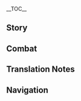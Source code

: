 {{CharacterTabs}}
{{LanguageTabs}}
{{Stub|1={{Meta/VO|tl=1|Chinese}}}}
__TOC__
==Story==
{{VO/Story
|character           = Beidou
|language            = zh
|language_s          = zh
|language_t          = zh-tw
|name_s              = 北斗
|name_t              = 北斗

|vo_01_01_title_s    = 初次见面…
|vo_01_01_title_t    = 初次見面…
|vo_01_01_subtitle   = Hello
|vo_01_01_file       = VO_{language}{character} Hello.ogg
|vo_01_01_tx_s       = 我是北斗，听过我的「南十字」船队吗？如果你也喜欢冒险，那就跟着我吧。我罩你。
|vo_01_01_tx_t       = 我是北斗，知道我的「南十字」船隊嗎？如果{{MC|你|妳}}也喜歡冒險，那就跟著我吧。我罩{{MC|你|妳}}。
|vo_01_01_rm         = Wǒ shì Běidǒu, tīng guò wǒ de "Nán Shízì" chuánduì ma? Rúguǒ nǐ yě xǐhuan màoxiǎn, nà jiù gēnzhe wǒ ba. Wǒ zhào nǐ.
|vo_01_01_tl         = I'm Beidou. Have you heard of my fleet, the Crux? If you also like adventure, then you should join me. I'll cover you.

|vo_02_01_title_s    = 闲聊・切磋
|vo_02_01_title_t    = 閒聊・切磋
|vo_02_01_subtitle   = Chat: Sparring
|vo_02_01_file       = VO_{language}{character} Chat - Sparring.ogg
|vo_02_01_tx_s       = 想切磋的话，我随时奉陪。
|vo_02_01_tx_t       = 想切磋的話，我隨時奉陪。
|vo_02_01_rm         = Xiǎng qiēcuō dehuà, wǒ suíshí fèngpéi.
|vo_02_01_tl         = If you ever want to trade pointers,<ref group="TN •">{{zh|切磋|rm=qiēcuō}} (translated here as "trading pointers") typically refers to friendly sparring where each side is able to improve from the experience.</ref> I'm available anytime.
|vo_02_02_title_s    = 闲聊・畅饮
|vo_02_02_title_t    = 閒聊・暢飲
|vo_02_02_subtitle   = Chat: Drinking
|vo_02_02_file       = VO_{language}{character} Chat - Drinking.ogg
|vo_02_02_tx_s       = 啊&mdash;&mdash;干完活，喝口酒。真畅快。
|vo_02_02_tx_t       = 啊&mdash;&mdash;幹完活，喝口酒。真暢快。
|vo_02_02_rm         = A{{lmdash}} gàn wán huó, hē kǒu jiǔ. Zhēn chàngkuài.
|vo_02_02_tl         = Ah&mdash; a drink of wine after finishing work. How relaxing.
|vo_02_03_title_s    = 闲聊・陆地
|vo_02_03_title_t    = 閒聊・陸地
|vo_02_03_subtitle   = Chat: Land
|vo_02_03_file       = VO_{language}{character} Chat - Land.ogg
|vo_02_03_tx_s       = 难得在陆地上逗留那么久，居然有点不习惯了。
|vo_02_03_tx_t       = 難得在陸地上逗留那麼久，居然有點不習慣了。
|vo_02_03_rm         = Nándé zài lù dìshang dòuliú nàme jiǔ, jūrán yǒudiǎn bù xíguàn le.
|vo_02_03_tl         = It's rare for me to remain on land for so long. I've become unaccustomed to it.

<!-- Weather -->
|vo_03_01_title_s    = 下雨的时候…
|vo_03_01_title_t    = 下雨的時候…
|vo_03_01_subtitle   = When It Rains
|vo_03_01_file       = VO_{language}{character} When It Rains.ogg
|vo_03_01_tx_s       = 被困荒岛的时候，雨水就是宝贵的淡水来源。嗯…虽然现在是用不上啦。
|vo_03_01_tx_t       = 被困荒島的時候，雨水就是寶貴的淡水來源。嗯…雖然現在是用不上啦。
|vo_03_01_rm         = Bèi kùn huāngdǎo de shíhou, yǔshuǐ jiùshì bǎoguì de dànshuǐ láiyuán. Ńg... suīrán xiànzài shì yòng bù shàng la.
|vo_03_01_tl         = When stranded on a deserted island, rainwater is a precious source of freshwater... although, it's unnecessary now.
|vo_03_02_title_s    = 打雷的时候…
|vo_03_02_title_t    = 打雷的時候…
|vo_03_02_subtitle   = When Thunder Strikes
|vo_03_02_file       = VO_{language}{character} When Thunder Strikes.ogg
|vo_03_02_tx_s       = 喂，打雷而已。在海上不用怕，在陆地上，就更不用怕了。
|vo_03_02_tx_t       = 喂，打雷而已。在海上不用怕，在陸地上，就更不用怕了。
|vo_03_02_rm         = Wèi, dǎléi éryǐ. Zài hǎishàng bùyòng pà, zài lù dìshang, jiù gèng bùyòng pà le.
|vo_03_02_tl         = Hey, it's only thunder. There's no need to be afraid of it at sea, much less so on land.
|vo_03_03_title_s    = 起风的时候…
|vo_03_03_title_t    = 起風的時候…
|vo_03_03_subtitle   = When It's Windy
|vo_03_03_file       = VO_{language}{character} When It's Windy.ogg
|vo_03_03_tx_s       = 这天气，很适合出航啊。
|vo_03_03_tx_t       = 這天氣，很適合出航啊。
|vo_03_03_rm         = Zhè tiānqì, hěn shìhé chūháng a.
|vo_03_03_tl         = This water is great for setting sail.
|vo_03_04_title_s    = 刮大风了…
|vo_03_04_title_t    = 刮大風了…
|vo_03_04_subtitle   = When the Wind Is Blowing
|vo_03_04_file       = VO_{language}{character} When the Wind Is Blowing.ogg
|vo_03_04_tx_s       = 注意扬起来的风沙，别揉眼睛。
|vo_03_04_tx_t       = 注意揚起來的風沙，別揉眼睛。
|vo_03_04_rm         = Zhùyì yáng qilai de fēngshā, bié róu yǎnjing.
|vo_03_04_tl         = Be careful of the sand blown by the wind. Don't rub your eyes.

|vo_04_01_title_s    = 早上好…
|vo_04_01_title_t    = 早安…
|vo_04_01_subtitle   = Good Morning
|vo_04_01_file       = VO_{language}{character} Good Morning.ogg
|vo_04_01_tx_s       = 哟，早。我准备出发了，一起来？
|vo_04_01_tx_t       = 喲，早。我準備出發了，一起來？
|vo_04_01_rm         = Yo, zǎo. Wǒ zhǔnbèi chūfā le, yīqǐ lái?
|vo_04_01_tl         = Yo, good morning. I'm ready to set off, want to go together?
|vo_04_02_title_s    = 中午好…
|vo_04_02_title_t    = 午安…
|vo_04_02_subtitle   = Good Afternoon
|vo_04_02_file       = VO_{language}{character} Good Afternoon.ogg
|vo_04_02_tx_s       = 去香菱那吃午饭吧。你别说，这大锅热油炒出来的，还真和海上的烤鱼腌肉不一样。
|vo_04_02_tx_t       = 去香菱那吃午飯吧。{{MC|你|妳}}別說，這大鍋熱油炒出來的，還真和海上的烤魚醃肉不一樣。
|vo_04_02_rm         = Qù Xiānglíng nà chī wǔfàn ba. Nǐ biéshuō, zhè dàguō rè yóu chǎo chūlái de, hái zhēn hé hǎishàng de kǎo yú yānròu bùyīyàng.
|vo_04_02_tl         = Let's go to Xiangling's for lunch. I'm telling you, the dishes stir-fried with hot oil in a large wok are really different from the smoked fish and salted meat we eat at sea.
|vo_04_03_title_s    = 晚上好…
|vo_04_03_title_t    = 晚上好…
|vo_04_03_subtitle   = Good Evening
|vo_04_03_file       = VO_{language}{character} Good Evening.ogg
|vo_04_03_tx_s       = 好，出发喝酒去喽！嗯？哈哈哈，平时没人卖酒给你是吧？那不如&mdash;&mdash;
|vo_04_03_tx_t       = 好，出發喝酒去囉！嗯？哈哈哈，平時沒人賣酒給{{MC|你|妳}}是吧？那不如&mdash;&mdash;
|vo_04_03_rm         = Hǎo, chūfā hējiǔ qù lou! Ńg? Hāhāhā, píngshí méi rén mài jiǔ gěi nǐ shì ba? Nà bùrú{{lmdash}}
|vo_04_03_tl         = Okay, [I'm] off to drink! Hm? Hahaha, usually no one sells you beer? In that case&mdash;
|vo_04_04_title_s    = 晚安…
|vo_04_04_title_t    = 晚安…
|vo_04_04_subtitle   = Good Night
|vo_04_04_file       = VO_{language}{character} Good Night.ogg
|vo_04_04_tx_s       = 这时间过得可真快。去吧，一帆风顺。
|vo_04_04_tx_t       = 這時間過得可真快。去吧，一帆風順。
|vo_04_04_rm         = Zhè shíjiān guòdé kě zhēn kuài. Qù ba, yīfānfēngshùn.
|vo_04_04_tl         = Time really flies. Go, and may you have a smooth trip.

|vo_05_01_title_s    = 关于{name_s}自己…
|vo_05_01_title_t    = 關於{name_t}自己…
|vo_05_01_subtitle   = About {character}
|vo_05_01_file       = VO_{language}{character} About {character}.ogg
|vo_05_01_tx_s       = 航海准备，兄弟们，各就各位，全新的冒险要开始了！
|vo_05_01_tx_t       = 航海準備，兄弟們，各就各位，全新的冒險要開始了！
|vo_05_01_rm         = Hánghǎi zhǔnbèi, xiōngdì men, gèjiùgèwèi, quánxīn de màoxiǎn yào kāishǐ le!
|vo_05_01_tl         = We're ready to sail! Men, get to your places, a new adventure is about to begin!

|vo_06_01_title_s    = 关于我们・称呼
|vo_06_01_title_t    = 關於我們・稱呼
|vo_06_01_subtitle   = About Us: Titles
|vo_06_01_file       = VO_{language}{character} About Us - Titles.ogg
|vo_06_01_tx_s       = 我是老大，你是我兄弟，没问题吧？哈？这些叫法太老土？行。那就按你喜欢的方式叫吧。
|vo_06_01_tx_t       = 我是老大，{{MC|你|妳}}是我兄弟，沒問題吧？哈？這些叫法太老土？行。那就按{{MC|你|妳}}喜歡的方式叫吧。
|vo_06_01_rm         = Wǒ shì lǎodà, nǐ shì wǒ xiōngdì, méi wèntí ba? Ha? Zhèxiē jiàofǎ tài lǎotǔ? Xíng. Nà jiù àn nǐ xǐhuān de fāngshì jiào ba.
|vo_06_01_tl         = 
|vo_06_02_title_s    = 关于我们・识人
|vo_06_02_title_t    = 關於我們・識人
|vo_06_02_subtitle   = About Us: Eye for People
|vo_06_02_friendship = 6
|vo_06_02_file       = VO_{language}{character} About Us - Eye for People.ogg
|vo_06_02_tx_s       = 我认人很准。当你见过大海，那么普通人脸上的小水花，可就太好读懂了。哈哈，所以，我第一眼就认准了你这个家伙。
|vo_06_02_tx_t       = 我認人很準。當{{MC|你|妳}}見過大海，那麼普通人臉上的小水花，可就太好讀懂了。哈哈，所以，我第一眼就認準了{{MC|你|妳}}這個傢伙。
|vo_06_02_rm         = Wǒ rènrén hěn zhǔn. Dāng nǐ jiàn guo dàhǎi, nàme pǔtōngrén liǎn shàng de xiǎo shuǐhuā, kě jiù tài hǎo dúdǒngle. Haha, suǒyǐ, wǒ dì yī yǎn jiù rèn zhǔnle nǐ zhège jiāhuo.
|vo_06_02_tl         = 
|vo_06_03_title_s    = 关于我们・选择
|vo_06_03_title_t    = 關於我們・選擇
|vo_06_03_subtitle   = About Us: Choices
|vo_06_03_friendship = 6
|vo_06_03_file       = VO_{language}{character} About Us - Choices.ogg
|vo_06_03_tx_s       = 你是我选择的船员，是我选择的兄弟。就说这一点，都够我自豪很久。
|vo_06_03_tx_t       = {{MC|你|妳}}是我選擇的船員，是我選擇的兄弟。就說這一點，都夠我自豪很久。
|vo_06_03_rm         = Nǐ shì wǒ xuǎnzé de chuányuán, shì wǒ xuǎnzé de xiōngdì. Jiù shuō zhè yīdiǎn, dōu gòu wǒ zìháo hěnjiǔ.
|vo_06_03_tl         = 

|vo_07_01_title_s    = 关于「神之眼」…
|vo_07_01_title_t    = 關於「神之眼」…
|vo_07_01_subtitle   = About the [[Vision]]
|vo_07_01_friendship = 4
|vo_07_01_file       = VO_{language}{character} About the Vision.ogg
|vo_07_01_tx_s       = 在那些没有「神之眼」的家伙心中，拥有「神之眼」，获得了神的认可的人，应该是旗帜吧。那么，旗帜就该有旗帜的样子。我是这样鞭策自己的。
|vo_07_01_tx_t       = 在那些沒有「神之眼」的傢伙心中，擁有「神之眼」，獲得了神的認可的人，應該是旗幟吧。那麼，旗幟就該有旗幟的樣子。我是這樣鞭策自己的。
|vo_07_01_rm         = Zài nàxiē méiyǒu "Shénzhīyǎn" de jiāhuo xīnzhōng, yǒngyǒu "Shénzhīyǎn", huòdéle shén de rènkě de rén, yīnggāi shì qízhì ba. Nàme, qízhì jiù gāi yǒu qízhì de yàngzi. Wǒ shì zhèyàng biāncè zìjǐ de.
|vo_07_01_tl         = 
|vo_07_02_title_s    = 有什么想要分享…
|vo_07_02_title_t    = 有什麼想要分享…
|vo_07_02_subtitle   = Something to Share
|vo_07_02_file       = VO_{language}{character} Something to Share.ogg
|vo_07_02_tx_s       = 遇到难题了吗？不知道如何向前的话，总之先迈出第一步，后面的道路就会自然而然地展开了。
|vo_07_02_tx_t       = 遇到難題了嗎？不知道如何向前的話，總之先邁出第一步，後面的道路就會自然而然地展開了。
|vo_07_02_rm         = Yù dào nántí le ma? Bù zhīdào rúhé xiàngqián de huà, zǒngzhī xiān màichū dì yī bù, hòumiàn de dàolù jiù huì zìrán'érrán de zhǎnkāile.
|vo_07_02_tl         = 
|vo_07_03_title_s    = 感兴趣的见闻…
|vo_07_03_title_t    = 感興趣的見聞…
|vo_07_03_subtitle   = Interesting Things
|vo_07_03_file       = VO_{language}{character} Interesting Things.ogg
|vo_07_03_tx_s       = 每次远航回来看见石鸢的时候，就说明差不多快到家了。海上的景色看多了难免单调，相比之下，虽说是猛禽，但那副自在翱翔的模样，总觉得亲切可爱。
|vo_07_03_tx_t       = 每次遠航回來看見石鳶的時候，就說明差不多快到家了。海上的景色看多了難免單調，相比之下，雖說是猛禽，但那副自在翱翔的模樣，總覺得親切可愛。
|vo_07_03_rm_s       = Měi cì yuǎnháng huílái kànjiàn shíyuān de shíhòu, jiù shuōmíng chàbùduō kuài dàojiāle. Hǎishàng de jǐngsè kàn duōle nánmiǎn dāndiào, xiāngbǐ zhī xià, suīshuō shì měngqín, dàn nà fù zìzài áoxiáng de múyàng, zǒng juéde qīnqiè kě'ài.
|vo_07_03_rm_t       = Měi cì yuǎnháng huílái kànjiàn shíyuān de shíhòu, jiù shuōmíng chàbùduō kuài dàojiāle. Hǎishàng de jǐngsè kàn duōle nánmiǎn dāndiào, xiāngbǐ zhī xià, suīshuō shì měngqín, dàn nà fù zìzài áoxiáng de móyàng, zǒng juéde qīnqiè kě'ài.
|vo_07_03_tl         = 

|vo_08_01_title_s    = 关于凝光・璃月七星
|vo_08_01_title_t    = 關於凝光・璃月七星
|vo_08_01_subtitle   = About [[Ningguang]]: Liyue Qixing
|vo_08_01_friendship = 4
|vo_08_01_file       = VO_{language}{character} About Ningguang - Liyue Qixing.ogg
|vo_08_01_tx_s       = 凝光啊，从「璃月七星」的角度上来说已经做得很好了吧。只是，我要负责的对象从来就是我的船和兄弟们，不是什么「璃月七星」啊。
|vo_08_01_tx_t       = 凝光啊，從「璃月七星」的角度上來說已經做得很好了吧。只是，我要負責的對象從來就是我的船和兄弟們，不是什麼「璃月七星」啊。
|vo_08_01_rm         = Níngguāng a, cóng "Líyuè Qīxīng" de jiǎodù shàng lái shuō yǐjīng zuò de hěn hǎo le ba. Zhǐshì, wǒ yào fùzé de duìxiàng cónglái jiùshì wǒ de chuán hé xiōngdìmen, bùshì shénme "Líyuè Qīxīng" a.
|vo_08_01_tl         = 
|vo_08_02_title_s    = 关于凝光・态度
|vo_08_02_title_t    = 關於凝光・態度
|vo_08_02_subtitle   = About [[Ningguang]]: Attitudes
|vo_08_02_friendship = 4
|vo_08_02_file       = VO_{language}{character} About Ningguang - Attitudes.ogg
|vo_08_02_tx_s       = 凝光一向不怎么坦率，但她曾经很直接地表露过对我的不满。哈哈，不过啊，喜欢和讨厌都是她自己的事情，我是不可能动摇的。
|vo_08_02_tx_t       = 凝光一向不怎麼坦率，但她曾經很直接地表露過對我的不滿。哈哈，不過啊，喜歡和討厭都是她自己的事情，我是不可能動搖的。
|vo_08_02_rm_s       = Níngguāng yīxiàng bù zěnme tǎnshuài, dàn tā céngjīng hěn zhíjiē de biǎolùguò duì wǒ de bùmǎn. Haha, bùguò a, xǐhuān hé tǎoyàn dōu shì tā zìjǐ de shìqíng, wǒ shì bù kěnéng dòngyáo de
|vo_08_02_rm_t       = Níngguāng yīxiàng bù zěnme tǎnshuài, dàn tā céngjīng hěn zhíjiē de biǎolùguò duì wǒ de bùmǎn. Haha, bùguò a, xǐhuān hàn tǎoyàn dōu shì tā zìjǐ de shìqíng, wǒ shì bù kěnéng dòngyáo de.
|vo_08_02_tl         = 
|vo_08_03_title_s    = 关于香菱・好厨艺
|vo_08_03_title_t    = 關於香菱・好廚藝
|vo_08_03_subtitle   = About [[Xiangling]]: Culinary Skills
|vo_08_03_friendship = 4
|vo_08_03_file       = VO_{language}{character} About Xiangling - Culinary Skills.ogg
|vo_08_03_tx_s       = 香菱的一手好菜，可是我们一众人在远航时的念想。没力气的时候，要是想想干煸绝云椒椒那满嘴留香的滋味，都能精神几分。
|vo_08_03_tx_t       = 香菱的一手好菜，可是我們一眾人在遠航時的念想。沒力氣的時候，要是想想乾煸絕雲椒椒那滿嘴留香的滋味，都能精神幾分。
|vo_08_03_rm         = Xiānglíng de yīshǒu hàocài, kěshì wǒmen yī zhòngrén zài yuǎnháng shí de niànxiǎng. Méi lìqì de shíhòu, yàoshi xiǎngxiǎng gānbiān Juéyún Jiāojiāo nà mǎnzuǐ liúxiāng de zīwèi, dōu néng jīngshén jǐ fēn.
|vo_08_03_tl         = 
|vo_08_04_title_s    = 关于香菱・试吃
|vo_08_04_title_t    = 關於香菱・試吃
|vo_08_04_subtitle   = About [[Xiangling]]: Food Tasting
|vo_08_04_friendship = 4
|vo_08_04_file       = VO_{language}{character} About Xiangling - Food Tasting.ogg
|vo_08_04_tx_s       = 香菱啊，她偶尔也会用一些说不上好滋味的食材，做出一些很是了不得的味道。不过嘛，没有尝试就不会有进步，我倒是挺乐意帮她试吃的。
|vo_08_04_tx_t       = 香菱啊，她偶爾也會用一些說不上好滋味的食材，做出一些很是了不得的味道。不過嘛，沒有嘗試就不會有進步，我倒是挺樂意幫她試吃的。
|vo_08_04_rm         = Xiānglíng a, tā ǒu'ěr yě huì yòng yīxiē shuōbushàng hǎo zīwèi de shícái, zuò chū yīxiē hěn shì liǎobùdé de wèidào. Bùguò ma, méiyǒu chángshì jiù bù huì yǒu jìnbù, wǒ dǎoshì tǐng lèyì bāng tā shì chī de.
|vo_08_04_tl         = 
|vo_08_05_title_s    = 关于钟离…
|vo_08_05_title_t    = 關於鍾離…
|vo_08_05_subtitle   = About [[Zhongli]]
|vo_08_05_friendship = 4
|vo_08_05_file       = VO_{language}{character} About Zhongli.ogg
|vo_08_05_tx_s       = 你说「往生堂」的那位先生吗？兄弟们有时会聊起他的传言，听上去是个很有意思的人啊。嗯，有机会去结交一下吧。
|vo_08_05_tx_t       = {{MC|你|妳}}說「往生堂」的那位先生嗎？兄弟們有時會聊起他的傳言，聽起來是個很有意思的人啊。嗯，有機會去結交一下吧。
|vo_08_05_rm         = Nǐ shuō "Wǎngshēng-táng" de nà wèi xiānshēng ma? Xiōngdìmen yǒushí huì liáo qǐ tā de chuányán, tīng shàngqù shì gè hěn yǒuyìsi de rén a. Ng, yǒu jīhuì qù jiéjiāo yīxià ba.
|vo_08_05_tl         = 
|vo_08_06_title_s    = 关于魈…
|vo_08_06_title_t    = 關於魈…
|vo_08_06_subtitle   = About [[Xiao]]
|vo_08_06_friendship = 4
|vo_08_06_file       = VO_{language}{character} About Xiao.ogg
|vo_08_06_tx_s       = 有一年海灯节前夕，船队在归航时遭遇了风暴，紧赶慢赶才在入夜时分回到了璃月港。那时候海灯早就散了。我却在孤云阁的方向，看到了空中悬着一个少年模样的仙人。想必就如传闻一样，在人们看不见的地方，也有人在守护这个璃月港吧。
|vo_08_06_tx_t       = 有一年海燈節前夕，船隊在歸航時遭遇了風暴，緊趕慢趕才在入夜時分回到了璃月港。那時候海燈早就散了。我卻在孤雲閣的方向，看到了空中懸著一個少年模樣的仙人。想必就如傳聞一樣，在人們看不見的地方，也有人在守護這個璃月港吧。
|vo_08_06_rm_s       = Yǒu yī nián Hǎidēngjié qiánxī, chuánduì zài guī háng shí zāoyùle fēngbào, jǐngǎn màngǎn cái zài rùyè shífēn huí dàole Líyuè-gǎng. Nà shíhòu hǎidēng zǎo jiù sànle. Wǒ què zài Gūyún-gé de fāngxiàng, kàn dào le kōngzhōng xuánzhe yīgè shàonián múyàng de xiānrén. Xiǎngbì jiù rú chuánwén yīyàng, zài rénmen kàn bùjiàn de dìfāng, yě yǒu rén zài shǒuhù zhège Líyuè-gǎng ba.
|vo_08_06_rm_t       = Yǒu yī nián Hǎidēngjié qiánxī, chuánduì zài guī háng shí zāoyùle fēngbào, jǐngǎn màngǎn cái zài rùyè shífēn huí dàole Líyuè-gǎng. Nà shíhòu hǎidēng zǎo jiù sànle. Wǒ què zài Gūyún-gé de fāngxiàng, kàn dào le kōngzhōng xuánzhe yīgè shàonián móyàng de xiānrén. Xiǎngbì jiù rú chuánwén yīyàng, zài rénmen kàn bùjiàn de dìfāng, yě yǒu rén zài shǒuhù zhège Líyuè-gǎng ba.
|vo_08_06_tl         = 
|vo_08_07_title_s    = 关于甘雨…
|vo_08_07_title_t    = 關於甘雨…
|vo_08_07_subtitle   = About [[Ganyu]]
|vo_08_07_friendship = 4
|vo_08_07_file       = VO_{language}{character} About Ganyu.ogg
|vo_08_07_tx_s       = 我和甘雨那丫头私交不错！但你也知道，她是「璃月七星」的秘书，「七星」不待见我那可不是一天两天了。哈，我倒是无所谓，要连累了那丫头可不行。嗯，对外还是保密得好。
|vo_08_07_tx_t       = 我和甘雨那丫頭私交不錯！但{{MC|你|妳}}也知道，她是「璃月七星」的秘書，「七星」不待見我那可不是一天兩天了。哈，我倒是無所謂，要連累了那丫頭可不行。嗯，對外還是保密得好。
|vo_08_07_rm         = Wǒ hé Gānyǔ nà yātou sījiāo bùcuò! Dàn nǐ yě zhīdào, tā shì "Líyuè Qīxīng" de mìshū, "Qīxīng" bù dàijiàn wǒ nà kě bùshì yītiān liǎngtiān le. Ha, wǒ dǎoshì wúsuǒwèi, yào liánlèile nà yātou kě bùxíng. Ng, duì wài háishì bǎomì de hǎo.
|vo_08_07_tl         = 
|vo_08_08_title_s    = 关于辛焱…
|vo_08_08_title_t    = 關於辛焱…
|vo_08_08_subtitle   = About [[Xinyan]]
|vo_08_08_friendship = 4
|vo_08_08_file       = VO_{language}{character} About Xinyan.ogg
|vo_08_08_tx_s       = 哈，很有意思的丫头！船上的兄弟们也有喜欢听她「摇滚」的。嗯…我本人？怎么说呢，虽然在某些方面跟辛焱有共同话题，但我的音乐品味却是另一方面的…
|vo_08_08_tx_t       = 哈，很有意思的丫頭！船上的兄弟們也有喜歡聽她「搖滾」的。嗯…我本人？怎麼說呢，雖然在某些方面跟辛焱有共同話題，但我的音樂品味卻是另一方面的…
|vo_08_08_rm         = Ha, hěn yǒuyìsi de yātou! Chuánshàng de xiōngdìmen yěyǒu xǐhuān tīng tā "yáogǔn" de. Ng... wǒ běnrén? Zěnme shuō ne, suīrán zài mǒu xiē fāngmiàn gēn Xīnyàn yǒu gòngtóng huàtí, dàn wǒ de yīnyuè pǐnwèi què shì lìng yī fāngmiàn de...
|vo_08_08_tl         = 
|vo_08_09_title_s    = 关于瑶瑶…
|vo_08_09_title_t    = 關於瑤瑤…
|vo_08_09_subtitle   = About [[Yaoyao]]
|vo_08_09_friendship = 4
|vo_08_09_file       = VO_{language}{character} About Yaoyao.ogg
|vo_08_09_tx_s       = 瑶瑶这个小家伙啊，总是爱到船上来玩。但她那副扑闪着眼睛，见什么都新奇的样子，让谁都狠不下心来赶她走。唉，差点要打乱出航的计划。
|vo_08_09_tx_t       = 瑤瑤這個小傢伙啊，總是愛到船上來玩。但她那副撲閃著眼睛，見什麼都新奇的樣子，讓誰都狠不下心來趕她走。唉，差點要打亂出航的計畫。
|vo_08_09_rm         = Yáoyáo zhège xiǎo jiāhuo a, zǒng shì ài dào chuánshàng lái wán. Dàn tā nà fù pūshanzhe yǎnjīng, jiàn shénme dōu xīnqí de yàngzi, ràng shéi dōu hěn bù xiàxīn lái gǎn tā zǒu. Ai, chàdiǎn yào dǎluàn chūháng de jìhuà.
|vo_08_09_tl         = 
|vo_08_10_title_s    = 关于枫原万叶…
|vo_08_10_title_t    = 關於楓原萬葉…
|vo_08_10_subtitle   = About [[Kaedehara Kazuha]]
|vo_08_10_friendship = 4
|vo_08_10_file       = VO_{language}{character} About Kaedehara Kazuha.ogg
|vo_08_10_tx_s       = 听说万叶那小子在天守阁外挡了雷电将军的一刀，不简单嘛！嗯…战争结束后，他回了我们南十字船队，说是继续和我们同行一段时间。我当然是非常欢迎了，如果哪天他决定要独自踏上下一段旅程，我再打一壶好酒为他送行，哈哈。
|vo_08_10_tx_t       = 聽說萬葉那小子在天守閣外擋了雷電將軍的一刀，不簡單嘛！嗯…戰爭結束後，他回了我們南十字船隊，說是繼續和我們同行一段時間。我當然是非常歡迎了，如果哪天他決定要獨自踏上下一段旅程，我再打一壺好酒為他送行，哈哈。
|vo_08_10_rm         = Tīng shuō Wànyè nà xiǎozi zài Tiānshǒu-gé wài dǎngle Léidiàn Jiāngjūn de yīdāo, bù jiǎndān ma! Ng... zhànzhēng jiéshù hòu, tā huíle wǒmen Nán Shízì chuánduì, shuō shì jìxù hé wǒmen tóngxíng yīduàn shíjiān. Wǒ dāngrán shì fēicháng huānyíngle, rúguǒ nǎ tiān tā juédìng yào dúzì tàshàng xià yī duàn lǚchéng, wǒ zài dǎ yī hú hàojiǔ wèi tā sòngxíng, haha.
|vo_08_10_tl         = 

|vo_09_01_title_s    = 想要了解{name_s}・其一
|vo_09_01_title_t    = 想要瞭解{name_t}・其一
|vo_09_01_subtitle   = More About {character}: I
|vo_09_01_file       = VO_{language}{character} More About {character} - 01.ogg
|vo_09_01_tx_s       = 想要踏上我的「死兆星」号，得先回答我一个问题。大海之中充满凶险，告诉我&mdash;&mdash;你为什么想上我的船？
|vo_09_01_tx_t       = 想要踏上我的「死兆星」號，得先回答我一個問題。大海之中充滿兇險，告訴我&mdash;&mdash;{{MC|你|妳}}為什麼想上我的船？
|vo_09_01_rm         = Xiǎng yào tà shàng wǒ de "Sǐzhàoxīng"-hào, dé xiān huídá wǒ yīgè wèntí. Dàhǎi zhī zhōng chōngmǎn xiōngxiǎn, gàosù wǒ {{lmdash}} nǐ wèishéme xiǎng shàng wǒ de chuán?
|vo_09_01_tl         = 
|vo_09_02_title_s    = 想要了解{name_s}・其二
|vo_09_02_title_t    = 想要瞭解{name_t}・其二
|vo_09_02_subtitle   = More About {character}: II
|vo_09_02_friendship = 3
|vo_09_02_file       = VO_{language}{character} More About {character} - 02.ogg
|vo_09_02_tx_s       = 那些关于我的传奇故事？哈哈哈，那是兄弟们看重，才在夸我的时候添油加醋。不过，你要问我怕不怕在出海的时候遇到什么魔物，那自然是不怕的。
|vo_09_02_tx_t       = 那些關於我的傳奇故事？哈哈哈，那是兄弟們看重，才在誇我的時候添油加醋。不過，{{MC|你|妳}}要問我怕不怕在出海的時候遇到什麼魔物，那自然是不怕的。
|vo_09_02_rm         = Nàxiē guānyú wǒ de chuánqí gùshì? Hahaha, nà shì xiōngdìmen kànzhòng, cái zài kuā wǒ de shíhòu tiānyóu-jiācù. Bùguò, nǐ yào wèn wǒ pàbùpà zài chūhǎi de shíhòu yù dào shénme mówù, nà zìrán shì bùpà de.
|vo_09_02_tl         = 
|vo_09_03_title_s    = 想要了解{name_s}・其三
|vo_09_03_title_t    = 想要瞭解{name_t}・其三
|vo_09_03_subtitle   = More About {character}: III
|vo_09_03_friendship = 4
|vo_09_03_file       = VO_{language}{character} More About {character} - 03.ogg
|vo_09_03_tx_s       = 问我帮助平民的用意？哈，哪有什么用意不用意的。谁的人生还没有个低谷。我的帮助是小事，但对他们而言，迈不迈得过去那道坎，可能就是两条路啊。
|vo_09_03_tx_t       = 問我幫助平民的用意？哈，哪有什麼用意不用意的。誰的人生還沒有個低谷。我的幫助是小事，但對他們而言，邁不邁得過去那道檻，可能就是兩條路啊。
|vo_09_03_rm         = Wèn wǒ bāngzhù píngmín de yòngyì? Ha, nǎ yǒu shé me yòngyì bù yòngyì de. Shéi de rénshēng hái méiyǒu gè dīgǔ. Wǒ de bāngzhù shì xiǎoshì, dàn duì tāmen ér yán, mài bù mài de guòqù nà dào kǎn, kěnéng jiùshì liǎng tiáo lù a.
|vo_09_03_tl         = 
|vo_09_04_title_s    = 想要了解{name_s}・其四
|vo_09_04_title_t    = 想要瞭解{name_t}・其四
|vo_09_04_subtitle   = More About {character}: IV
|vo_09_04_friendship = 5
|vo_09_04_file       = VO_{language}{character} More About {character} - 04.ogg
|vo_09_04_tx_s       = 我经历过痛苦的时光。小时候没摩拉买吃的，只好偷人家树上的果子，讨了几年生活。等到有了自己的船队，还是被趾高气昂的商人们排挤在外。但是，这些事当作茶余饭后的笑谈讲给你听，就足够了，我绝不会让你再经历一遍。
|vo_09_04_tx_t       = 我經歷過痛苦的時光。小時候沒摩拉買吃的，只好偷人家樹上的果子，討了幾年生活。等到有了自己的船隊，還是被趾高氣昂的商人們排擠在外。但是，這些事當作茶餘飯後的笑談講給{{MC|你|妳}}聽，就足夠了，我絕不會讓{{MC|你|妳}}再經歷一遍。
|vo_09_04_rm         = Wǒ jīnglìguò tòngkǔ de shíguāng. Xiǎoshíhòu méi Mólā mǎi chī de, zhǐhǎo tōu rénjiā shù shàng de guǒzi, tǎole jǐ nián shēnghuó. Děngdào yǒule zìjǐ de chuánduì, háishì bèi zhǐgāo-qì'áng de shāngrénmen páijǐ zàiwài. Dànshì, zhè xiē shì dàngzuò cháyúfànhòu de xiàotán jiǎng gěi nǐ tīng, jiù zúgòule, wǒ jué bù huì ràng nǐ zài jīnglì yībiàn.
|vo_09_04_tl         = 
|vo_09_05_title_s    = 想要了解{name_s}・其五
|vo_09_05_title_t    = 想要瞭解{name_t}・其五
|vo_09_05_subtitle   = More About {character}: V
|vo_09_05_friendship = 6
|vo_09_05_file       = VO_{language}{character} More About {character} - 05.ogg
|vo_09_05_tx_s       = 追随我的兄弟有很多，我问过，我也记得他们每一个人上船的理由。你是很特别的。我知道你还有需要完成的事情，我不会授予你职务和头衔。但无论你的旅途去往何方，「死兆星」号上，永远都有你的位置。
|vo_09_05_tx_t       = 追隨我的兄弟有很多，我問過，我也記得他們每一個人上船的理由。你是很特別的。我知道{{MC|你|妳}}還有需要完成的事情，我不會授予{{MC|你|妳}}職務和頭銜。但無論{{MC|你|妳}}的旅途去往何方，「死兆星」號上，永遠都有{{MC|你|妳}}的位置。
|vo_09_05_rm         = Zhuīsuí wǒ de xiōngdì yǒu hěnduō, wǒ wènguò, wǒ yě jìde tāmen měi yī gè rén shàng chuán de lǐyóu. Nǐ shì hěn tèbié de. Wǒ zhīdào nǐ hái yǒu xūyào wánchéng de shìqíng, wǒ bù huì shòuyǔ nǐ zhíwù hé tóuxián. Dàn wúlùn nǐ de lǚtú qù wǎng héfāng, "Sǐzhàoxīng"-hào shàng, yǒngyuǎn dōu yǒu nǐ de wèizhì.
|vo_09_05_tl         = 

|vo_10_01_title_s    = {name_s}的爱好…
|vo_10_01_title_t    = {name_t}的愛好…
|vo_10_01_subtitle   = {character}'s Hobbies
|vo_10_01_file       = VO_{language}{character} Hobbies.ogg
|vo_10_01_tx_s       = 爱好啊…我想想。冒险算一个，掌舵算一个，交朋友算一个，喝酒算一个，吃好吃的算一个…啧，一个手都数不过来啊。
|vo_10_01_tx_t       = 愛好啊…我想想。冒險算一個，掌舵算一個，交朋友算一個，喝酒算一個，吃好吃的算一個…嘖，一個手都數不過來啊。
|vo_10_01_rm         = Àihào a... wǒ xiǎngxiǎng. Màoxiǎn suàn yī gè, zhǎngduò suàn yī gè, jiāo péngyǒu suàn yī gè, hējiǔ suàn yī gè, chī hàochī de suàn yī gè... Ze, yī gè shǒu dōu shǔ bù guòlái a.
|vo_10_01_tl         = 
|vo_10_02_title_s    = {name_s}的烦恼…
|vo_10_02_title_t    = {name_t}的煩惱…
|vo_10_02_subtitle   = {character}'s Troubles
|vo_10_02_file       = VO_{language}{character} Troubles.ogg
|vo_10_02_tx_s       = 搞得定的事不必烦恼，搞不定的事烦恼也没有意义。我就这样过得快快活活的。哦，要是你遇到什么想不通的事情，你可以来找我。我帮你一起解决。
|vo_10_02_tx_t       = 搞得定的事不必煩惱，搞不定的事煩惱也沒有意義。我就這樣過得快快活活的。哦，要是{{MC|你|妳}}遇到什麼想不通的事情，{{MC|你|妳}}可以來找我。我幫{{MC|你|妳}}一起解決。
|vo_10_02_rm         = Gǎo de dìng de shì bùbì fánnǎo, gǎo bùdìng de shì fánnǎo yě méiyǒu yìyì. Wǒ jiù zhè yàng guò de kuàikuàihuóhuó de. O, yàoshi nǐ yù dào shénme xiǎng bù tōng de shìqíng, nǐ kěyǐ lái zhǎo wǒ. Wǒ bāng nǐ yīqǐ jièjué.
|vo_10_02_tl         = 
|vo_10_03_title_s    = 喜欢的食物…
|vo_10_03_title_t    = 喜歡的食物…
|vo_10_03_subtitle   = Favorite Food
|vo_10_03_file       = VO_{language}{character} Favorite Food.ogg
|vo_10_03_tx_s       = 我喜欢味道重的菜！什么炝炒肉片啊，麻婆豆腐啊我就很喜欢。能填饱肚子，大家围坐一圈一起吃的时候，气氛也会变得火热火热的。哈，说得我都想去吃一顿了。
|vo_10_03_tx_t       = 我喜歡味道重的菜！什麼熗炒肉片啊，麻婆豆腐啊我就很喜歡。能填飽肚子，大家圍坐一圈一起吃的時候，氣氛也會變得火熱火熱的。哈，說得我都想去吃一頓了。
|vo_10_03_rm         = Wǒ xǐhuān wèidào zhòng de cài! Shénme qiàngchǎo ròupiàn a, mápó dòufu a wǒ jiù hěn xǐhuān. Néng tián bǎo dùzi, dàjiā wéizuò yīquān yīqǐ chī de shíhòu, qìfēn yě huì biàn dé huǒrè huǒrè de. Ha, shuō de wǒ dōu xiǎng qù chī yī dùn le.
|vo_10_03_tl         = 
|vo_10_04_title_s    = 讨厌的食物…
|vo_10_04_title_t    = 討厭的食物…
|vo_10_04_subtitle   = Least Favorite Food
|vo_10_04_file       = VO_{language}{character} Least Favorite Food.ogg
|vo_10_04_tx_s       = 我不太喜欢吃凉菜冷盘。有这慢悠悠开胃的功夫，鱼都能烤熟几条了。
|vo_10_04_tx_t       = 我不太喜歡吃涼菜冷盤。有這慢悠悠開胃的功夫，魚都能烤熟幾條了。
|vo_10_04_rm         = Wǒ bù tài xǐhuān chī liángcài lěngpán. Yǒu zhè mànyōuyōu kāiwèi de gōngfū, yú dōu néng kǎo shú jǐ tiáo le.
|vo_10_04_tl         = 

<!-- Receiving a Gift -->
|vo_11_01_title_s    = 收到赠礼・其一
|vo_11_01_title_t    = 收到贈禮・其一
|vo_11_01_subtitle   = Receiving a Gift: I
|vo_11_01_file       = VO_{language}{character} Receiving a Gift - 01.ogg
|vo_11_01_tx_s       = 好味道，我喜欢！有米饭吗，帮忙添两碗？
|vo_11_01_tx_t       = 好味道，我喜歡！有米飯嗎，幫忙添兩碗？
|vo_11_01_rm         = Hǎo wèidào, wǒ xǐhuān! Yǒu mǐfàn ma, bāngmáng tiān liǎng wǎn?
|vo_11_01_tl         = 

|vo_11_02_title_s    = 收到赠礼・其二
|vo_11_02_title_t    = 收到贈禮・其二
|vo_11_02_subtitle   = Receiving a Gift: II
|vo_11_02_file       = VO_{language}{character} Receiving a Gift - 02.ogg
|vo_11_02_tx_s       = 你的手艺真不错，让人心情也变得不一样了。
|vo_11_02_tx_t       = {{MC|你|妳}}的手藝真不錯，讓人心情也變得不一樣了。
|vo_11_02_rm         = Nǐ de shǒuyì zhēn bùcuò, ràng rén xīnqíng yě biàn de bù yīyàng le.
|vo_11_02_tl         = 

|vo_11_03_title_s    = 收到赠礼・其三
|vo_11_03_title_t    = 收到贈禮・其三
|vo_11_03_subtitle   = Receiving a Gift: III
|vo_11_03_file       = VO_{language}{character} Receiving a Gift - 03.ogg
|vo_11_03_tx_s       = 菜是好菜，这就够了。
|vo_11_03_tx_t       = 菜是好菜，這就夠了。
|vo_11_03_rm         = Cài shì hǎo cài, zhè jiù gòu le.
|vo_11_03_tl         = 

|vo_12_01_title_s    = 生日…
|vo_12_01_title_t    = 生日…
|vo_12_01_subtitle   = Birthday
|vo_12_01_file       = VO_{language}{character} Birthday.ogg
|vo_12_01_tx_s       = 来，上船。我早就跟兄弟们约好把时间腾出来了，吃的喝的也都准备好了。今天你生日，让你做一天老大。哈！嗯，想去哪？
|vo_12_01_tx_t       = 來，上船。我早就跟兄弟們約好把時間騰出來了，吃的喝的也都準備好了。今天{{MC|你|妳}}生日，讓{{MC|你|妳}}做一天老大。哈！嗯，想去哪？
|vo_12_01_rm         = Lái, shàng chuán. Wǒ zǎo jiù gēn xiōngdìmen yuē hǎo bǎ shíjiān téng chūláile, chīde hēde yě dōu zhǔnbèi hǎo le. Jīntiān nǐ shēngrì, ràng nǐ zuò yītiān lǎodà. Ha! Ng, xiǎng qù nǎ?
|vo_12_01_tl         = 

|vo_13_01_title_s    = 突破的感受・起
|vo_13_01_title_t    = 突破的感受・起
|vo_13_01_subtitle   = Feelings About Ascension: Intro
|vo_13_01_ascension  = 1
|vo_13_01_file       = VO_{language}{character} Feelings About Ascension -  01.ogg
|vo_13_01_tx_s       = 痛快！又变强了不少。
|vo_13_01_tx_t       = 痛快！又變強了不少。
|vo_13_01_rm         = Tòngkuài! Yòu biàn qiáng le bù shǎo.
|vo_13_01_tl         = 
|vo_13_02_title_s    = 突破的感受・承
|vo_13_02_title_t    = 突破的感受・承
|vo_13_02_subtitle   = Feelings About Ascension: Building Up
|vo_13_02_ascension  = 2
|vo_13_02_file       = VO_{language}{character} Feelings About Ascension -  02.ogg
|vo_13_02_tx_s       = 这满载而归的滋味，开瓶美酒来庆祝吧！
|vo_13_02_tx_t       = 這滿載而歸的滋味，開瓶美酒來慶祝吧！
|vo_13_02_rm         = Zhè mǎnzài'érguī de zīwèi, kāi píng měijiǔ lái qìngzhù ba!
|vo_13_02_tl         = 
|vo_13_03_title_s    = 突破的感受・转
|vo_13_03_title_t    = 突破的感受・轉
|vo_13_03_subtitle   = Feelings About Ascension: Climax
|vo_13_03_ascension  = 4
|vo_13_03_file       = VO_{language}{character} Feelings About Ascension -  03.ogg
|vo_13_03_tx_s       = 好样的，有你这种得力的兄弟，是我北斗的荣光！我也不能让你小瞧了啊。
|vo_13_03_tx_t       = 好樣的，有{{MC|你|妳}}這種得力的兄弟，是我北斗的榮光！我也不能讓{{MC|你|妳}}小瞧了啊。
|vo_13_03_rm         = Hǎo yàng de, yǒu nǐ zhè zhǒng délì de xiōngdì, shì wǒ Běidǒu de róngguāng! Wǒ yě bùnéng ràng nǐ xiǎoqiáole a.
|vo_13_03_tl         = 
|vo_13_04_title_s    = 突破的感受・合
|vo_13_04_title_t    = 突破的感受・合
|vo_13_04_subtitle   = Feelings About Ascension: Conclusion
|vo_13_04_ascension  = 6
|vo_13_04_file       = VO_{language}{character} Feelings About Ascension -  04.ogg
|vo_13_04_tx_s       = 这几番操练下来，算是达到了我武艺的巅峰状态了吧。谢谢你…对了，不如再陪我过两招吧。
|vo_13_04_tx_t       = 這幾番操練下來，算是達到了我武藝的巔峰狀態了吧。謝謝{{MC|你|妳}}…對了，不如再陪我過兩招吧。
|vo_13_04_rm         = Zhè jǐ fān cāoliàn xià lái, suànshì dádàole wǒ wǔyì de diānfēng zhuàngtài le ba. Xièxiè nǐ... Duìle, bùrú zài péi wǒ guò liǎng zhāo ba.
|vo_13_04_tl         = 
}}

==Combat==
{{Combat VO
|character           = Beidou
|language            = zh

|skill_1_file        = Elemental Skill 1 04
|skill_1_tx_s        = 闪开！
|skill_1_tx_t        = 閃開！
|skill_1_rm          = Shǎn kāi!
|skill_1_tl          = Out of the way!
|skill_2_file        = Elemental Skill 1 05
|skill_2_tx_s        = 哈！
|skill_2_tx_t        = 哈！
|skill_2_rm          = Ha!
|skill_2_tl          = Ha!
|skill_3_file        = Elemental Skill 1 06
|skill_3_tx_s        = 悉数奉还！
|skill_3_tx_t        = 悉數奉還！
|skill_3_rm          = Xīshù fènghuán!
|skill_3_tl          = 
|skill_4_file        = Elemental Skill 1 07
|skill_4_tx_s        = 接下吧！
|skill_4_tx_t        = 接下吧！
|skill_4_rm          = Jiē xià ba!
|skill_4_tl          = Take this!
|skill_5_file        = Elemental Skill 1 08
|skill_5_tx_s        = &mdash;&mdash;喝啊！
|skill_5_tx_t        = &mdash;&mdash;喝啊！
|skill_5_rm          = {{lmdash}}He a!
|skill_5_tl          = &mdash;Hiya!
|skill_6_file        = Elemental Skill 1 01,Elemental Skill 1 02,Elemental Skill 1 03

|burst_1_tx_s        = 这是斩灭「海山」的力量！
|burst_1_tx_t        = 這是斬滅「海山」的力量！
|burst_1_rm          = Zhè shì zhǎnmiè "Hǎishān" de lìliàng!
|burst_1_tl          = This is the power that slashed and destroyed Haishan!
|burst_2_tx_s        = 给我瞧好了！
|burst_2_tx_t        = 給我瞧好了！
|burst_2_rm          = Gěi wǒ qiáo hǎole!
|burst_2_tl          = Have a good look at this!
|burst_3_tx_s        = 化作焦炭吧！
|burst_3_tx_t        = 化作焦炭吧！
|burst_3_rm          = Huàzuò jiāotàn ba!
|burst_3_tl          = Turn into burnt coal!

|sprint-s_1_file     = Sprint Start 01,Sprint Start 02,Sprint Start 03

|glider_1_file       = Deploying Wind Glider 01,Deploying Wind Glider 02,Deploying Wind Glider 03

|chest_1_tx_s        = 哟，真让人开心。
|chest_1_tx_t        = 喲，真讓人開心。
|chest_1_rm          = Yo, zhēn ràng rén kāixīn.
|chest_1_tl          = Hey, it really makes one happy.
|chest_2_tx_s        = 不错嘛，又有收获了！
|chest_2_tx_t        = 不錯嘛，又有收穫了！
|chest_2_rm          = Bùcuò ma, yòu yǒu shōuhuò le!
|chest_2_tl          = Not bad, [we] once again are rewarded!
|chest_3_tx_s        = 找到了财宝，就来喝酒助兴吧！
|chest_3_tx_t        = 找到了財寶，就來喝酒助興吧！
|chest_3_rm          = Zhǎodàole cáibǎo, jiù lái hējiǔ zhùxìng ba!
|chest_3_tl          = Since we found treasure, let's liven things up with some alcohol!

|low-hp_1_tx_s       = 还没完呢！
|low-hp_1_tx_t       = 還沒完呢！
|low-hp_1_rm         = Hái méi wán ne!
|low-hp_1_tl         = It's not over yet!
|low-hp_2_tx_s       = 哼，我来精神了。
|low-hp_2_tx_t       = 哼，我來精神了。
|low-hp_2_rm         = Hng, wǒ lái jīngshén le.
|low-hp_2_tl         = 
|low-hp_3_tx_s       = 我绝不屈服。
|low-hp_3_tx_t       = 我絕不屈服。
|low-hp_3_rm         = Wǒ juébù qūfú.
|low-hp_3_tl         = I will not yield.

|ally-low-hp_1_tx_s  = 到我身后！
|ally-low-hp_1_tx_t  = 到我身後！
|ally-low-hp_1_rm    = Dào wǒ shēnhòu!
|ally-low-hp_1_tl    = Behind me!
|ally-low-hp_2_tx_s  = 退下！别逞英雄。
|ally-low-hp_2_tx_t  = 退下！別逞英雄。
|ally-low-hp_2_rm    = Tuì xià! Bié chěng yīngxióng.
|ally-low-hp_2_tl    = Stand back! Don't be a hero!

|fallen_1_tx_s       = 糟透了。
|fallen_1_tx_t       = 糟透了。
|fallen_1_rm         = Zāo tòu le.
|fallen_1_tl         = 
|fallen_2_tx_s       = 兄弟们…先…撤…
|fallen_2_tx_t       = 兄弟們…先…撤…
|fallen_2_rm         = Xiōngdìmen... xiān... chè...
|fallen_2_tl         = Men, withdraw... for now...
|fallen_3_tx_s       = 全员…归航…
|fallen_3_tx_t       = 全員…歸航…
|fallen_3_rm         = Quányuán... guīháng...
|fallen_3_tl         = Everyone... sail back...

|hit-l_1_file        = Light Hit Taken 02
|hit-l_1_tx_s        = 区区小伤。
|hit-l_1_tx_t        = 區區小傷。
|hit-l_1_rm          = Qūqū xiǎo shāng.
|hit-l_1_tl          = Only a minor wound.
|hit-l_2_file        = Light Hit Taken 01,Light Hit Taken 03,Light Hit Taken 04,Light Hit Taken 05,Light Hit Taken 06

|hit-h_1_file        = Heavy Hit Taken 01
|hit-h_1_tx_s        = 输赢还说不定呢。
|hit-h_1_tx_t        = 輸贏還說不定呢。
|hit-h_1_rm          = Shūyíng hái shuōbudìng ne.
|hit-h_1_tl          = The winner and loser are still undetermined.
|hit-h_2_file        = Heavy Hit Taken 02
|hit-h_2_tx_s        = 有两下子。
|hit-h_2_tx_t        = 有兩下子。
|hit-h_2_rm          = Yǒu liǎngxiàzi.
|hit-h_2_tl          = You know a thing or two.
|hit-h_3_file        = Heavy Hit Taken 03,Heavy Hit Taken 04,Heavy Hit Taken 05,Heavy Hit Taken 06

|join_1_tx_s         = 好，出发吧！
|join_1_tx_t         = 好，出發吧！
|join_1_rm           = Hǎo, chūfā ba!
|join_1_tl           = Okay, let's go!

|join_2_tx_s         = 跟我来吧。
|join_2_tx_t         = 跟我來吧{{sic|<!--no punctuation-->}}
|join_2_rm           = Gēn wǒ lái ba.
|join_2_tl           = Come with me.

|join_3_tx_s         = 我相信你。
|join_3_tx_t         = 我相信{{MC|你|妳}}。
|join_3_rm           = Wǒ xiāngxìn nǐ.
|join_3_tl           = I trust you.

|idle_1_file         = Standby 01
|idle_1_tx           = {{tx}}
|idle_2_file         = Standby 02
|idle_2_tx           = *Drinking*

|atk-l_1_file        = Light Attack 01,Light Attack 02,Light Attack 03,Light Attack 04,Light Attack 05,Light Attack 06,Light Attack 07

|atk-m_1_file        = Mid Attack 01,Mid Attack 02,Mid Attack 03

|atk-h_1_file        = Heavy Attack 01,Heavy Attack 02,Heavy Attack 03

|climb_1_file        = Climbing 01,Climbing 02,Climbing 03,Climbing 04,Climbing 05

|jump_1_file         = Jumping 01,Jumping 02,Jumping 03,Jumping 04,Jumping 05
}}

==Translation Notes==
{{Reflist|group=TN •}}

==Navigation==
{{Character Navbox|link type=vo-zh}}